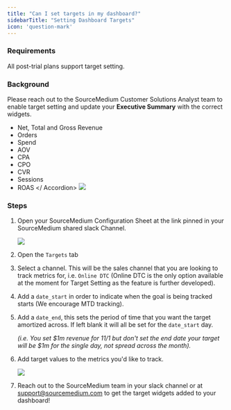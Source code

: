 ```yaml
---
title: "Can I set targets in my dashboard?"
sidebarTitle: "Setting Dashboard Targets"
icon: 'question-mark'
---
```

### Requirements

All post-trial plans support target setting.

### Background

Please reach out to the SourceMedium Customer Solutions Analyst team to enable target setting and update your **Executive Summary** with the correct widgets.
<Accordion title ="Target Setting is only available for the following metrics:">
- Net, Total and Gross Revenue
- Orders
- Spend
- AOV
- CPA
- CPO
- CVR
- Sessions
- ROAS
</ Accordion>
![](/images/article-imgs/can-i-set-targets-in-my-dashboard/Untitled.png)


### Steps

1. Open your SourceMedium Configuration Sheet at the link pinned in your SourceMedium shared slack Channel.
    
    ![](/images/article-imgs/can-i-set-targets-in-my-dashboard/Untitled1.png)
    
2. Open the `Targets` tab
3. Select a channel. This will be the sales channel that you are looking to track metrics for, i.e. `Online DTC` (Online DTC is the only option available at the moment for Target Setting as the feature is further developed).
4. Add a `date_start`  in order to indicate when the goal is being tracked starts (We encourage MTD tracking).
5. Add a `date_end`, this sets the period of time that you want the target amortized across. If left blank it will all be set for the `date_start` day. 
    
    *(i.e. You set \$1m revenue for 11/1 but don't set the end date your target will be $1m for the single day, not spread across the month).*
6. Add target values to the metrics you'd like to track.
    
    ![](/images/article-imgs/can-i-set-targets-in-my-dashboard/Untitled2.png)
    
7. Reach out to the SourceMedium team in your slack channel or at [support@sourcemedium.com](mailto:support@supportmedium.com) to get the target widgets added to your dashboard!